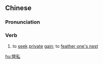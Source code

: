 {{also|营私}}
==Chinese==
{{zh-forms|s=营私}}

===Pronunciation===
{{zh-pron
|m=yíngsī
|c=jing4 si1
|mn=qz:êng-sir/tw,xm,zz:êng-su
|cat=v
}}

===Verb===
{{zh-verb}}

# to [[seek]] [[private]] [[gain]]; to [[feather one's nest]]

[[hu:營私]]